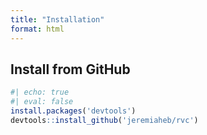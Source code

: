 ```yaml
---
title: "Installation"
format: html
---
```


## Install from GitHub

```r
#| echo: true
#| eval: false
install.packages('devtools')
devtools::install_github('jeremiaheb/rvc')
```